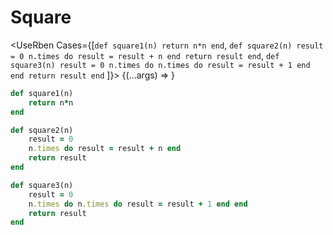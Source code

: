 # Square


<UseRben Cases={[`
def square1(n)
    return n*n
end
`, `
def square2(n)
    result = 0
    n.times do result = result + n end
    return result
end
`, `
def square3(n)
    result = 0
    n.times do n.times do result = result + 1 end end
    return result
end
`
]}>
{(...args) =>
  <Editor key={args[1]} args={args} />
}
</UseRben>


```ruby
def square1(n)
    return n*n
end

def square2(n)
    result = 0
    n.times do result = result + n end
    return result
end

def square3(n)
    result = 0
    n.times do n.times do result = result + 1 end end
    return result
end
```
